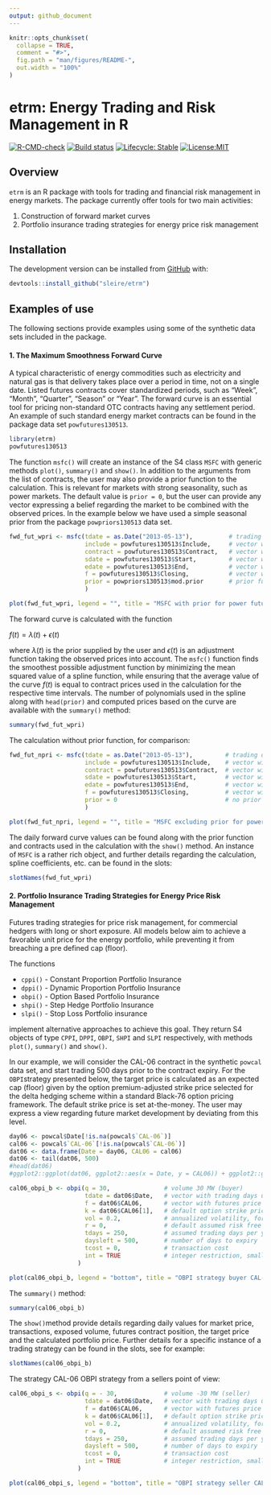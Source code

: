 ```yaml
---
output: github_document
---
```


<!-- README.md is generated from README.Rmd. Please edit that file -->

```r
knitr::opts_chunk$set(
  collapse = TRUE,
  comment = "#>",
  fig.path = "man/figures/README-",
  out.width = "100%"
)
```

# etrm: Energy Trading and Risk Management in R

<!-- badges: start -->
[![R-CMD-check](https://github.com/sleire/etrm/workflows/R-CMD-check/badge.svg)](https://github.com/sleire/etrm/actions)
[![Build status](https://ci.appveyor.com/api/projects/status/un202j6f1ga7f3uc?svg=true)](https://ci.appveyor.com/project/sleire/etrm)
[![Lifecycle: Stable](https://img.shields.io/badge/lifecycle-stable-green.svg)](https://lifecycle.r-lib.org/articles/stages.html#stable)
[![License:MIT](https://img.shields.io/badge/License-MIT-yellow.svg)](https://opensource.org/licenses/MIT)
<!-- badges: end -->

## Overview

`etrm` is an R package with tools for trading and financial risk management in energy markets. The package currently offer tools for two main activities:

1. Construction of forward market curves
2. Portfolio insurance trading strategies for energy price risk management

## Installation

The development version can be installed from [GitHub](https://github.com/sleire/etrm) with:

``` r
devtools::install_github("sleire/etrm")
```
## Examples of use

The following sections provide examples using some of the synthetic data sets included in the package.

#### 1. The Maximum Smoothness Forward Curve
A typical characteristic of energy commodities such as electricity and natural gas is that delivery takes place over a period in time, not on a single date. Listed futures contracts cover standardized periods, such as "Week", "Month", "Quarter", "Season" or "Year". The forward curve is an essential tool for pricing non-standard OTC contracts having any settlement period. An example of such standard energy market contracts can be found in the package data set `powfutures130513`.


```r
library(etrm)
powfutures130513
```

The function `msfc()` will create an instance of the S4 class `MSFC` with generic methods `plot()`, `summary()` and `show()`.
In addition to the arguments from the list of contracts, the user may also provide a prior function to the calculation. This is relevant for markets with strong seasonality, such as power markets. The default value is `prior = 0`, but the user can provide any vector expressing a belief regarding the market to be combined with the observed prices. In the example below we have used a simple seasonal prior from the package `powpriors130513` data set.

```r
fwd_fut_wpri <- msfc(tdate = as.Date("2013-05-13"),          # trading date
                     include = powfutures130513$Include,     # vector with TRUE/FALSE, include contract?
                     contract = powfutures130513$Contract,   # vector with contract names
                     sdate = powfutures130513$Start,         # vector with contract start dates
                     edate = powfutures130513$End,           # vector with contract end dates
                     f = powfutures130513$Closing,           # vector with contract closing prices
                     prior = powpriors130513$mod.prior       # prior function
                     )

plot(fwd_fut_wpri, legend = "", title = "MSFC with prior for power futures 2013-05-13")
```


The forward curve is calculated with the function

$f(t) = \lambda(t) + \epsilon(t)$

where $\lambda(t)$ is the prior supplied by the user and $\epsilon(t)$ is an adjustment function taking the observed prices into account. The `msfc()` function finds the smoothest possible adjustment function by minimizing the mean squared value of a spline function, while ensuring that the average value of the curve $f(t)$ is equal to contract prices used in the calculation for the respective time intervals. The number of polynomials used in the spline along with `head(prior)` and computed prices based on the curve are available with the `summary()` method:
```r
summary(fwd_fut_wpri)
```


The calculation without prior function, for comparison:
```r
fwd_fut_npri <- msfc(tdate = as.Date("2013-05-13"),         # trading date
                     include = powfutures130513$Include,    # vector with TRUE/FALSE, include contract?
                     contract = powfutures130513$Contract,  # vector with contract names
                     sdate = powfutures130513$Start,        # vector with contract start dates
                     edate = powfutures130513$End,          # vector with contract end dates
                     f = powfutures130513$Closing,          # vector with contract closing prices
                     prior = 0                              # no prior function
                     )

plot(fwd_fut_npri, legend = "", title = "MSFC excluding prior for power futures 2013-05-13")
```


The daily forward curve values can be found along with the prior function and contracts used in the calculation with the `show()` method.
An instance of `MSFC` is a rather rich object, and further details regarding the calculation, spline coefficients, etc. can be found in the slots:

```r
slotNames(fwd_fut_wpri)
```



#### 2. Portfolio Insurance Trading Strategies for Energy Price Risk Management

Futures trading strategies for price risk management, for commercial hedgers with long or short exposure. All models below aim to achieve a favorable unit price for the energy portfolio, while preventing it from breaching a pre defined cap (floor). 

The functions

- `cppi()` - Constant Proportion Portfolio Insurance   
- `dppi()` - Dynamic Proportion Portfolio Insurance   
- `obpi()` - Option Based Portfolio Insurance         
- `shpi()` - Step Hedge Portfolio Insurance            
- `slpi()` - Stop Loss Portfolio insurance             

implement alternative approaches to achieve this goal. They return S4 objects of type `CPPI`, `DPPI`, `OBPI`, `SHPI` and `SLPI` respectively, with methods `plot()`, `summary()` and `show()`.


In our example, we will consider the CAL-06 contract in the synthetic `powcal` data set, and start trading 500 days prior to the contract expiry. For the `OBPI`strategy presented below, the target price is calculated as an expected cap (floor) given by the option premium-adjusted strike price selected for the delta hedging scheme within a standard Black-76 option pricing framework. The default strike price is set at-the-money. The user may express a view regarding future market development by deviating from this level.

```r
day06 <- powcal$Date[!is.na(powcal$`CAL-06`)]
cal06 <- powcal$`CAL-06`[!is.na(powcal$`CAL-06`)]
dat06 <- data.frame(Date = day06, CAL06 = cal06)
dat06 <- tail(dat06, 500)
#head(dat06)
#ggplot2::ggplot(dat06, ggplot2::aes(x = Date, y = CAL06)) + ggplot2::geom_line(color = "#F8766D") + ggplot2::ylab("Price") + ggplot2::xlab("")
```


```r
cal06_obpi_b <- obpi(q = 30,               # volume 30 MW (buyer)
                     tdate = dat06$Date,   # vector with trading days until expiry
                     f = dat06$CAL06,      # vector with futures price
                     k = dat06$CAL06[1],   # default option strike price at-the-money
                     vol = 0.2,            # annualized volatility, for the Black-76 delta hedging
                     r = 0,                # default assumed risk free rate of interest
                     tdays = 250,          # assumed trading days per year
                     daysleft = 500,       # number of days to expiry
                     tcost = 0,            # transaction cost
                     int = TRUE            # integer restriction, smallest transacted unit = 1
                   )

plot(cal06_obpi_b, legend = "bottom", title = "OBPI strategy buyer CAL-06")
```

The `summary()` method:

```r
summary(cal06_obpi_b)
```

The `show()`method provide details regarding daily values for market price, transactions, exposed volume, futures contract position, the target price and the calculated portfolio price. Further details for a specific instance of a trading strategy can be found in the slots, see for example:

```r
slotNames(cal06_obpi_b)
```


The strategy CAL-06 OBPI strategy from a sellers point of view:

```r
cal06_obpi_s <- obpi(q = - 30,             # volume -30 MW (seller)
                     tdate = dat06$Date,   # vector with trading days until expiry
                     f = dat06$CAL06,      # vector with futures price
                     k = dat06$CAL06[1],   # default option strike price at-the-money
                     vol = 0.2,            # annualized volatility, for the Black-76 delta hedging
                     r = 0,                # default assumed risk free rate of interest
                     tdays = 250,          # assumed trading days per year
                     daysleft = 500,       # number of days to expiry
                     tcost = 0,            # transaction cost
                     int = TRUE            # integer restriction, smallest transacted unit = 1
                   )

plot(cal06_obpi_s, legend = "bottom", title = "OBPI strategy seller CAL-06")
```





